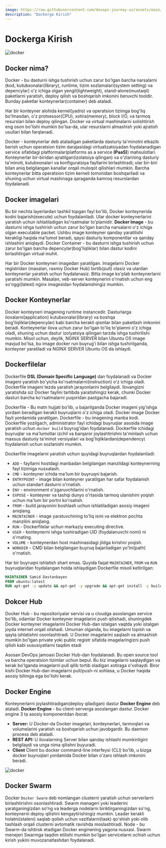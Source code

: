 ```yaml
---
image: https://raw.githubusercontent.com/devops-journey-uz/assets/main/images/tutorials/container/docker.jpg
description: "Dockerga Kirish"
---
```



# Dockerga Kirish

![docker](https://raw.githubusercontent.com/devops-journey-uz/assets/main/images/tutorials/container/docker.jpg)

## Docker nima?

Docker - bu dasturni ishga tushirish uchun zarur bo'lgan barcha narsalarni (kod, kutubxonalar(library), runtime, tizim sozlamalari(system setting) va depencylar) o'z ichiga olgan yengil(lightweight), stand-alone(mustaqil) paketlarni yaratish, deploy qilish va boshqarish imkonini beruvchi tooldir. Bunday paketlar konteynerlar(container) deb ataladi.

Har bir konteyner alohida kernel(yadro) va operatsion tizimga bog'liq bo'lmasdan, o'z protsessor(CPU), xotira(memory), block I/O, va tarmoq resurslari bilan deploy qilingan. Docker va virtual mashinalarni solishtirish eng oson bo'lishi mumkin bo'lsa-da, ular resurslarni almashish yoki ajratish usullari bilan farqlanadi.

Docker - konteynerlar deb ataladigan paketlarda dasturiy ta'minotni etkazib berish uchun operatsion tizim darajasidagi virtualizatsiyadan foydalanadigan service sifatidagi platformalar(platforms as a service **(PaaS)**) mahsulotlari. Konteynerlar bir-biridan ajratilgan(izolatsiya qilingan) va o'zlarining dasturiy ta'minoti, kutubxonalari va konfiguratsiya fayllarini birlashtiradi; ular bir-biri bilan aniq belgilangan kanallar orqali muloqot qilishlari mumkin. Barcha konteynerlar bitta operatsion tizim kerneli tomonidan boshqariladi va shuning uchun virtual mashinaga qaraganda kamroq resurslardan foydalanadi.

## Docker imagelari

Bu bir nechta layerlardan tashkil topgan fayl bo'lib, Docker konteynerida kodni bajarish(execute)  uchun foydalaniladi. Ular docker konteynerlarini yaratish uchun ishlatiladigan ko'rsatmalar to'plamidir. **Docker Image** - bu dasturni ishga tushirish uchun zarur bo'lgan barcha narsalarni o'z ichiga olgan executable packet. Ushbu image konteyner qanday yaratilishi kerakligi haqida ma'lumot beradi, qaysi dasturiy komponentlar va qanday ishlashini aniqlaydi. Docker Container - bu dasturni ishga tushirish uchun zarur bo'lgan barcha depencylar(bog'liqliklar) bilan dastur kodini birlashtirgan virtual muhit.

Har bir Docker konteyneri imagedan yaratilgan. Imagelarni Docker registridan (masalan, rasmiy Docker Hub) tortib(pull) olasiz va ulardan konteynerlar yaratish uchun foydalanasiz. Bitta image ko'plab konteynerlarni yaratishi mumkin. Masalan, veb-server konteynerini o'rnatish uchun eng so'nggi(latest) nginx imagesidan foydalanishingiz mumkin.

## Docker Konteynerlar

Docker konteyneri imagening runtime instancedir. Dasturlarga ilovalarni(application) kutubxonalar(library) va boshqa bog'liqliklar(depencylar) kabi barcha kerakli qismlar bilan paketlash imkonini beradi. Konteynerlar ilova uchun zarur bo'lgan to'liq to'plamni o'z ichiga oladi, shuning uchun dastur izolyatsiya qilingan tarzda ishga tushirilishi mumkin. Misol uchun, deylik, NGINX SERVER bilan Ubuntu OS image mavjud bo'lsa, bu image docker run buyrug'i bilan ishga tushirilganda, konteyner yaratiladi va NGINX SERVER Ubuntu OS da ishlaydi.

## Dockerfilelar
Dockerfile **DSL (Domain Specific Language)** dan foydalanadi va Docker imageni yaratish bo'yicha ko'rsatmalarni(instruction) o'z ichiga oladi. Dockerfile imageni tezda yaratish jarayonlarini belgilaydi. Ilovangizni yaratishda siz Docker faylini tartibda yaratishingiz kerak, chunki Docker dasturi barcha ko'rsatmalarni yuqoridan pastgacha bajaradi.

Dockerfile - Bu matn hujjati bo'lib, u bajarilganda Docker imageni yig'ishga yordam beradigan kerakli buyruqlarni o'z ichiga oladi. Docker image Docker fayli yordamida yaratilgan. Dockerfile - bu imagening manba kodi. Dockerfile yozilgach, administrator fayl ichidagi buyruqlar asosida image yaratish uchun `docker build` buyrug'idan foydalanadi. Dockerfile ichidagi buyruqlar va ma'lumotlar izchil va barqaror joylashtirishni ta'minlash uchun maxsus dasturiy ta'minot versiyalari va bog'liqliklardan(dependency) foydalanish uchun sozlanishi mumkin. 

Dockerfile imagelarni yaratish uchun quyidagi buyruqlardan foydalaniladi:

* `ADD` - fayllarni hostdagi manbadan belgilangan manzildagi konteynerning fayl tizimiga nusxalash.
* `CMD` - konteyner ichida ma'lum bir buyruqni bajarish.
* `ENTRYPOINT` - image bilan konteyner yaratilgan har safar foydalanish uchun standart dasturni o'rnatish.
* `ENV` - environment o'zgaruvchilarini o'rnatish.
* `EXPOSE` - konteyner va tashqi dunyo o'rtasida tarmoq ulanishini yoqish uchun ma'lum bir portni ko'rsatish.
* `FROM` - build jarayonini boshlash uchun ishlatiladigan asosiy imageni aniqlang.
* `MAINTAINER` - image yaratuvchining to'liq ismi va elektron pochta manzilini aniqlang.
* `RUN` - Dockerfilelar uchun markaziy executing directive.
* `USER` - konteynerni ishga tushiradigan UID (foydalanuvchi nomi) ni o'rnating.
* `VOLUME` - konteynerdan host mashinasidagi jildga kirishni yoqish.
* `WORKDIR` - CMD bilan belgilangan buyruq bajariladigan yo'lni(path) o'rnatish.

Har bir buyruqni ishlatish shart emas. Quyida faqat `MAINTAINER`, `FROM` va `RUN` buyruqlaridan foydalangan holda ishlaydigan Dockerfile misoli keltirilgan:


```dockerfile filename="Dockerfile" /MAINTAINER/ /FROM/ /RUN/
MAINTAINER Samid Dastanbayev
FROM ubuntu:latest
RUN apt-get -y update && apt-get -y upgrade && apt-get install -y build-essential
```

## Dokcer Hub

Docker Hub - bu repositoriyalar servisi va u cloudga asoslangan service bo'lib, odamlar Docker konteyner imagelarini push qilishadi, shuningdek Docker konteyner imagelarini Docker Hub-dan istalgan vaqtda yoki istalgan joyda internet orqali olishadi. Umuman olganda, bu imagelarni topish va qayta ishlatishni osonlashtiradi. U Docker imagelarini saqlash va almashish mumkin bo'lgan private yoki public registr sifatida imagelaringizni push qilish kabi xususiyatlarni taqdim etadi

Asosan DevOps jamoasi Docker Hub-dan foydalanadi. Bu open source tool va barcha operatsion tizimlar uchun bepul. Bu biz imagelarni saqlaydigan va kerak bo'lganda imagelarni pull qilib tortib oladigan xotiraga o'xshaydi. Biror kishi Docker Hub-dan imagelarni pull/push-ni xohlasa, u Docker haqida asosiy bilimga ega bo'lishi kerak. 

## Docker Engine

Konteynerlarni joylashtiradigan(deploy qiladigan) dastur **Docker Engine** deb ataladi. **Docker Engine** - bu client-serverga asoslangan dastur. Docker engine 3 ta asosiy komponentdan iborat:

* **Server:** U Docker-da Docker imagelari, konteynerlari, tarmoqlari va volumelarini yaratish va boshqarish uchun javobgardir. Bu daemon process deb ataladi.
* **REST API:** U ilovalarning Server bilan qanday ishlashi mumkinligini belgilaydi va unga nima qilishni buyuradi.
* **Client** Client bu docker command-line interfeysi (CLI) bo'lib, u bizga docker buyruqlari yordamida Docker bilan o'zaro ishlash imkonini beradi.


![docker](https://raw.githubusercontent.com/devops-journey-uz/assets/main/images/tutorials/container/3.webp)

## Docker Swarm

Docker `Docker Swarm` deb nomlangan clusterni yaratish uchun serverlarni birlashtirishni osonlashtiradi. Swarm manageri yoki leaderini yaratganingizdan so'ng va leaderga nodelarni biriktirganingizdan so'ng, konteynerni deploy qilishni kengaytirishingiz mumkin. Leader kerakli holatni(stateni) saqlab qolish uchun vazifalarni(task) qo'shish yoki olib tashlash orqali clusterni avtomatik ravishda moslashtiradi. Node - bu Swarm-da ishtirok etadigan Docker enginening yagona nusxasi. Swarm menejeri Swarmga taqdim etilishi mumkin bo'lgan servicelarni ochish uchun kirish yukini muvozanatlashdan foydalanadi.